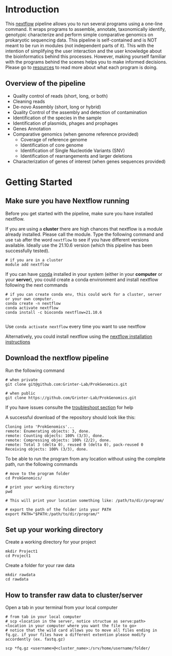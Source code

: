 # Introduction

This [nextflow](https://www.nextflow.io/) pipeline allows you to run several programs using a one-line command. It wraps programs to assemble, annotate, taxonomically identify, genotypic characterize and perform simple comparative genomics on prokaryotic sequencing data. This pipeline is self-contained and is NOT meant to be run in modules (not independent parts of it). This with the intention of simplifying the user interaction and the user knowledge about the bioinformatics behind this processes. However, making yourself familiar with the programs behind the scenes helps you to make informed decisions. Please go to [resources](resources.html) to read more about what each program is doing.  

## Overview of the pipeline

* Quality control of reads (short, long, or both)
* Cleaning reads
* De-novo Assembly (short, long or hybrid)
*	Quality Control of the assembly and detection of contamination
*	Identification of the species in the sample
*	Identification of plasmids, phages and prophages 
*	Genes Annotation
*	Comparative genomics (when genome reference provided) 
    * Coverage of reference genome
    * Identification of core genome
    * Identification of Single Nucleotide Variants (SNV)
    * Identification of rearrangements and larger deletions
* Characterization of genes of interest (when genes sequences provided)




# Getting Started

## Make sure you have Nextflow running

Before you get started with the pipeline, make sure you have installed nextflow. 

If you are using a **cluster** there are high chances that nextflow is a module already installed. Please call the module. Type the following command and use `tab` after the word `nextflow` to see if you have different versions available. Ideally use the 21.10.6 version (which this pipeline has been successfully tested).

```
# if you are in a cluster
module add nextflow
```

If you can have [conda](https://conda.io/projects/conda/en/latest/user-guide/getting-started.html) installed in your system (either in your **computer** or your **server**), you could create a conda environment and install nextflow following the next commands


```
# if you can create conda env, this could work for a cluster, server or your own computer. 
conda create -n nextflow
conda activate nextflow
conda install -c bioconda nextflow=21.10.6


```

Use `conda activate nextflow` every time you want to use nextflow


Alternatively, you could install nextflow using the [nextflow installation instructions](https://www.nextflow.io/docs/latest/getstarted.html)


## Download the nextflow pipeline

Run the following command

```
# when private
git clone git@github.com:Grinter-Lab/ProkGenomics.git

# when public
git clone https://github.com/Grinter-Lab/ProkGenomics.git

```

If you have issues consulte the [troubleshoot section](troubleshooting.html) for help

A successful download of the repository should look like this:

```
Cloning into 'ProkGenomics'...
remote: Enumerating objects: 3, done.
remote: Counting objects: 100% (3/3), done.
remote: Compressing objects: 100% (2/2), done.
remote: Total 3 (delta 0), reused 0 (delta 0), pack-reused 0
Receiving objects: 100% (3/3), done.
```

To be able to run the program from any location without using the complete path, run the following commands

```
# move to the program folder
cd ProkGenomics/

# print your working directory
pwd 

# This will print your location something like: /path/to/dir/program/

# export the path of the folder into your PATH
export PATH="$PATH:/path/to/dir/program/"
```

## Set up your working directory

Create a working directory for your project

```
mkdir Project1
cd Project1

```
Create a folder for your raw data

```
mkdir rawdata
cd rawdata
```

##  How to transfer raw data to cluster/server

Open a tab in your terminal from your local computer

```
# from tab in your local computer
# scp <location in the server, notice structue as serve:path> <location in your computer where you want the file to go>
# notice that the wild card allows you to move all files ending in fq.gz. if your files have a different extention please modify accordently (ex. fastq.gz)

scp *fq.gz <username>@<cluster_name>:/srv/home/username/folder/

```

